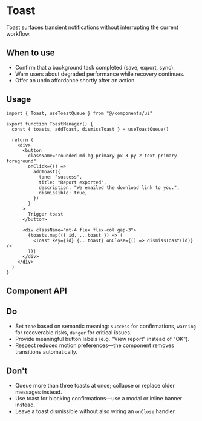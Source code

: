 
<Meta of={ToastStories} title="Design System/Toast/Docs" />

# Toast

Toast surfaces transient notifications without interrupting the current workflow.

## When to use

- Confirm that a background task completed (save, export, sync).
- Warn users about degraded performance while recovery continues.
- Offer an undo affordance shortly after an action.

## Usage

```tsx
import { Toast, useToastQueue } from "@/components/ui"

export function ToastManager() {
  const { toasts, addToast, dismissToast } = useToastQueue()

  return (
    <div>
      <button
        className="rounded-md bg-primary px-3 py-2 text-primary-foreground"
        onClick={() =>
          addToast({
            tone: "success",
            title: "Report exported",
            description: "We emailed the download link to you.",
            dismissible: true,
          })
        }
      >
        Trigger toast
      </button>

      <div className="mt-4 flex flex-col gap-3">
        {toasts.map(({ id, ...toast }) => (
          <Toast key={id} {...toast} onClose={() => dismissToast(id)} />
        ))}
      </div>
    </div>
  )
}
```

## Component API

<Primary />
<Controls />
<Props of={ToastStories.Info} />

## Do

- Set `tone` based on semantic meaning: `success` for confirmations, `warning` for recoverable risks, `danger` for critical issues.
- Provide meaningful button labels (e.g. "View report" instead of "OK").
- Respect reduced motion preferences—the component removes transitions automatically.

## Don't

- Queue more than three toasts at once; collapse or replace older messages instead.
- Use toast for blocking confirmations—use a modal or inline banner instead.
- Leave a toast dismissible without also wiring an `onClose` handler.

<Stories includePrimary={false} />
